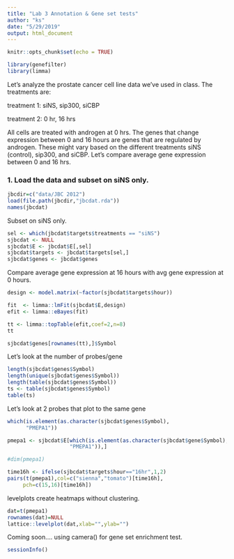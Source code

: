```yaml
---
title: "Lab 3 Annotation & Gene set tests"
author: "ks"
date: "5/29/2019"
output: html_document
---
```


```r
knitr::opts_chunk$set(echo = TRUE)

library(genefilter)
library(limma)
```

Let's analyze the prostate cancer cell line data we've used in class. The treatments are:  

treatment 1: siNS, sip300, siCBP 

treatment 2:  0 hr,  16 hrs
     
All cells are treated with androgen at 0 hrs. The genes that change expression between 0 and 16 hours are genes that are regulated by androgen. These might vary based on the different treatments siNS (control), sip300, and siCBP. Let's compare average gene expression between 0 and 16 hrs.

### 1. Load the data and subset on siNS only.
```r
jbcdir=c("data/JBC 2012")
load(file.path(jbcdir,"jbcdat.rda"))
names(jbcdat)
```

Subset on siNS only.
```r
sel <- which(jbcdat$targets$treatments == "siNS")
sjbcdat <- NULL
sjbcdat$E <- jbcdat$E[,sel]
sjbcdat$targets <- jbcdat$targets[sel,]
sjbcdat$genes <- jbcdat$genes
```

Compare average gene expression at 16 hours with avg gene expression at 0 hours.

```r
design <- model.matrix(~factor(sjbcdat$targets$hour))

fit  <- limma::lmFit(sjbcdat$E,design)
efit <- limma::eBayes(fit)
```

```r
tt <- limma::topTable(efit,coef=2,n=8)
tt
```

```r
sjbcdat$genes[rownames(tt),]$Symbol
```

Let's look at the number of probes/gene
```r
length(sjbcdat$genes$Symbol)
length(unique(sjbcdat$genes$Symbol))
length(table(sjbcdat$genes$Symbol))
ts <- table(sjbcdat$genes$Symbol)
table(ts)
```

Let's look at 2 probes that plot to the same gene
```r
which(is.element(as.character(sjbcdat$genes$Symbol),
      "PMEPA1"))
```


```r
pmepa1 <- sjbcdat$E[which(is.element(as.character(sjbcdat$gene$Symbol),
                    "PMEPA1")),]

#dim(pmepa1)

time16h <- ifelse(sjbcdat$targets$hour=="16hr",1,2)
pairs(t(pmepa1),col=c("sienna","tomato")[time16h],
     pch=c(15,16)[time16h])
```

levelplots create heatmaps without clustering.

```r
dat=t(pmepa1)
rownames(dat)=NULL
lattice::levelplot(dat,xlab="",ylab="")
```

Coming soon....  using camera() for gene set enrichment test.

```r
sessionInfo()
```